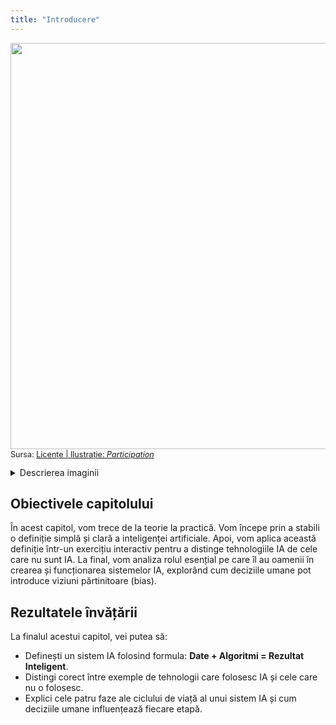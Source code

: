 ```yaml
---
title: "Introducere"
---
```


![](/modul1/capitol2/images/2_0_dj-participation.jpg){fig-align="left" width="650"}

<div class="text-left" style="font-size: 0.9em; margin-top: -1em;">
Sursa: [Licențe | Ilustrație: *Participation*](/licente.qmd#sec-ilustratii)
</div>

<details>
  <summary>Descrierea imaginii</summary>
  <p>
Ilustrația descrie un proces colaborativ și incluziv, centrat pe un concept abstract care ar putea reprezenta un proiect de inteligență artificială. În partea superioară, diverse panouri simbolizează datele de intrare și obiectivele: accesibilitate (limbajul semnelor), perspectivă globală (Pământul), colaborare în echipă și prezentări de date. În partea inferioară, sunt ilustrați diverși utilizatori care interacționează cu sistemul prin intermediul ecranelor, inclusiv o persoană într-un apel video, un utilizator cu o cască de realitate virtuală (VR) și o femeie cu un copil. Imaginea subliniază importanța participării umane diverse în dezvoltarea și utilizarea tehnologiei.
  </p>
</details>

## Obiectivele capitolului

În acest capitol, vom trece de la teorie la practică. Vom începe prin a stabili o definiție simplă și clară a inteligenței artificiale. Apoi, vom aplica această definiție într-un exercițiu interactiv pentru a distinge tehnologiile IA de cele care nu sunt IA. La final, vom analiza rolul esențial pe care îl au oamenii în crearea și funcționarea sistemelor IA, explorând cum deciziile umane pot introduce viziuni părtinitoare (bias).


## Rezultatele învățării

La finalul acestui capitol, vei putea să:

-   Definești un sistem IA folosind formula: **Date + Algoritmi = Rezultat Inteligent**.
-   Distingi corect între exemple de tehnologii care folosesc IA și cele care nu o folosesc.
-   Explici cele patru faze ale ciclului de viață al unui sistem IA și cum deciziile umane influențează fiecare etapă.


